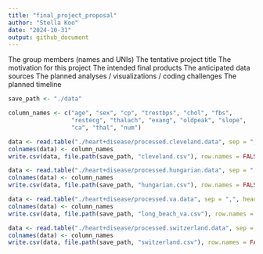 ```yaml
---
title: "final_project_proposal"
author: "Stella Koo"
date: "2024-10-31"
output: github_document
---
```


The group members (names and UNIs)
The tentative project title
The motivation for this project
The intended final products
The anticipated data sources
The planned analyses / visualizations / coding challenges
The planned timeline

```r
save_path <- "./data"

column_names <- c("age", "sex", "cp", "trestbps", "chol", "fbs", 
                  "restecg", "thalach", "exang", "oldpeak", "slope", 
                  "ca", "thal", "num")

data <- read.table("./heart+disease/processed.cleveland.data", sep = ",", header = FALSE)
colnames(data) <- column_names
write.csv(data, file.path(save_path, "cleveland.csv"), row.names = FALSE)

data <- read.table("./heart+disease/processed.hungarian.data", sep = ",", header = FALSE)
colnames(data) <- column_names
write.csv(data, file.path(save_path, "hungarian.csv"), row.names = FALSE)

data <- read.table("./heart+disease/processed.va.data", sep = ",", header = FALSE)
colnames(data) <- column_names
write.csv(data, file.path(save_path, "long_beach_va.csv"), row.names = FALSE)

data <- read.table("./heart+disease/processed.switzerland.data", sep = ",", header = FALSE)
colnames(data) <- column_names
write.csv(data, file.path(save_path, "switzerland.csv"), row.names = FALSE)

```